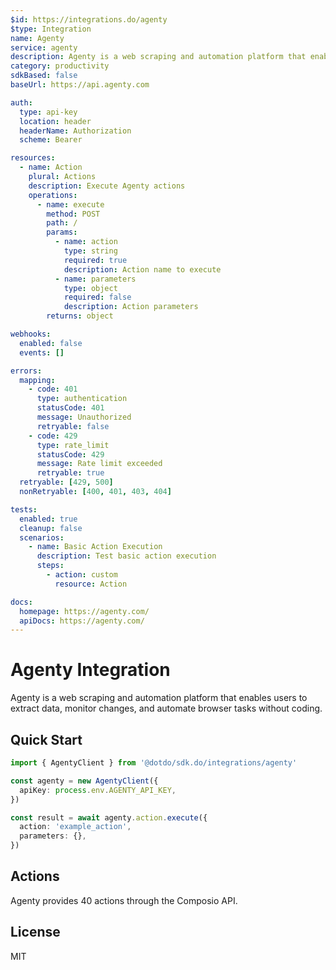 ```yaml
---
$id: https://integrations.do/agenty
$type: Integration
name: Agenty
service: agenty
description: Agenty is a web scraping and automation platform that enables users to extract data, monitor changes, and automate browser tasks without coding.
category: productivity
sdkBased: false
baseUrl: https://api.agenty.com

auth:
  type: api-key
  location: header
  headerName: Authorization
  scheme: Bearer

resources:
  - name: Action
    plural: Actions
    description: Execute Agenty actions
    operations:
      - name: execute
        method: POST
        path: /
        params:
          - name: action
            type: string
            required: true
            description: Action name to execute
          - name: parameters
            type: object
            required: false
            description: Action parameters
        returns: object

webhooks:
  enabled: false
  events: []

errors:
  mapping:
    - code: 401
      type: authentication
      statusCode: 401
      message: Unauthorized
      retryable: false
    - code: 429
      type: rate_limit
      statusCode: 429
      message: Rate limit exceeded
      retryable: true
  retryable: [429, 500]
  nonRetryable: [400, 401, 403, 404]

tests:
  enabled: true
  cleanup: false
  scenarios:
    - name: Basic Action Execution
      description: Test basic action execution
      steps:
        - action: custom
          resource: Action

docs:
  homepage: https://agenty.com/
  apiDocs: https://agenty.com/
---
```


# Agenty Integration

Agenty is a web scraping and automation platform that enables users to extract data, monitor changes, and automate browser tasks without coding.

## Quick Start

```typescript
import { AgentyClient } from '@dotdo/sdk.do/integrations/agenty'

const agenty = new AgentyClient({
  apiKey: process.env.AGENTY_API_KEY,
})

const result = await agenty.action.execute({
  action: 'example_action',
  parameters: {},
})
```

## Actions

Agenty provides 40 actions through the Composio API.

## License

MIT
